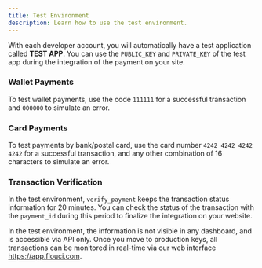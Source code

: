 ```yaml
---
title: Test Environment
description: Learn how to use the test environment.
---
```


With each developer account, you will automatically have a test application called **TEST APP**. You can use the `PUBLIC_KEY` and `PRIVATE_KEY` of the test app during the integration of the payment on your site.

### Wallet Payments

To test wallet payments, use the code `111111` for a successful transaction and `000000` to simulate an error.

### Card Payments

To test payments by bank/postal card, use the card number `4242 4242 4242 4242` for a successful transaction, and any other combination of 16 characters to simulate an error.

### Transaction Verification

In the test environment, `verify_payment` keeps the transaction status information for 20 minutes. You can check the status of the transaction with the `payment_id` during this period to finalize the integration on your website.

In the test environment, the information is not visible in any dashboard, and is accessible via API only. Once you move to production keys, all transactions can be monitored in real-time via our web interface https://app.flouci.com. 